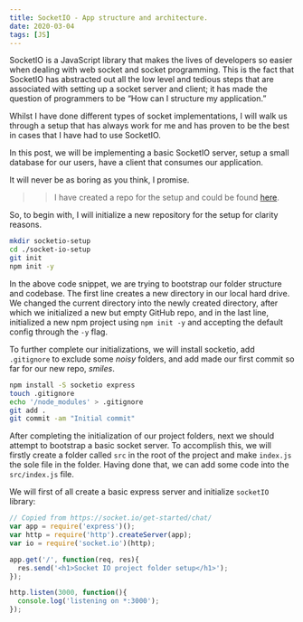 ```yaml
---
title: SocketIO - App structure and architecture.
date: 2020-03-04
tags: [JS]
---
```


SocketIO is a JavaScript library that makes the lives of developers so easier when dealing with web socket and socket programming. This is the fact that SocketIO has abstracted out all the low level and tedious steps that are associated with setting up a socket server and client; it has made the question of programmers to be “How can I structure my application.”

Whilst I have done different types of socket implementations, I will walk us through a setup that has always work for me and has proven to be the best in cases that I have had to use SocketIO.

In this post, we will be implementing a basic SocketIO server, setup a small database for our users, have a client that consumes our application.

It will never be as boring as you think, I promise.

>> I have created a repo for the setup and could be found [here](https://github.com/limistah/socketio-setup).

So, to begin with, I will initialize a new repository for the setup for clarity reasons.

```bash
mkdir socketio-setup
cd ./socket-io-setup
git init
npm init -y
```

In the above code snippet, we are trying to bootstrap our folder structure and codebase. The first line creates a new directory in our local hard drive. We changed the current directory into the newly created directory, after which we initialized a new but empty GitHub repo, and in the last line, initialized a new npm project using `npm init -y` and accepting the default config through the `-y` flag.

To further complete our initializations, we will install socketio, add `.gitignore` to exclude some _noisy_ folders, and add made our first commit so far for our new repo, _smiles_.

```bash
npm install -S socketio express
touch .gitignore
echo '/node_modules' > .gitignore
git add .
git commit -am "Initial commit"
```

After completing the initialization of our project folders, next we should attempt to bootstrap a basic socket server. To accomplish this, we will firstly create a folder called `src` in the root of the project and make `index.js` the sole file in the folder. Having done that, we can add some code into the `src/index.js` file.

We will first of all create a basic express server and initialize `socketIO` library:

```js
// Copied from https://socket.io/get-started/chat/
var app = require('express')();
var http = require('http').createServer(app);
var io = require('socket.io')(http);

app.get('/', function(req, res){
  res.send('<h1>Socket IO project folder setup</h1>');
});

http.listen(3000, function(){
  console.log('listening on *:3000');
});
```